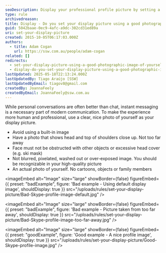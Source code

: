 ```yaml
---
seoDescription: Display your professional profile picture by setting a high-quality photo of yourself to make a great first impression.
type: rule
archivedreason:
title: Display - Do you set your display picture using a good photographic image of yourself?
guid: 5042baae-0ec9-4afc-a9dc-302cd31ed89a
uri: set-your-display-picture
created: 2015-10-05T06:17:03.000Z
authors:
  - title: Adam Cogan
    url: https://ssw.com.au/people/adam-cogan
related: []
redirects:
  - set-your-display-picture-using-a-good-photographic-image-of-yourself
  - display-do-you-set-your-display-picture-using-a-good-photographic-image-of-yourself
lastUpdated: 2025-05-18T22:13:24.000Z
lastUpdatedBy: Tiago Araújo [SSW]
lastUpdatedByEmail: tiagov8@gmail.com
createdBy: JoannaFeely
createdByEmail: JoannaFeely@ssw.com.au
---
```


While personal conversations are often better than chat, instant messaging is a necessary part of modern communication. To make the experience more human and professional, use a clear, nice photo of yourself as your display picture.
* Avoid using a built-in image
* Have a photo that shows head and top of shoulders close up. Not too far away
* Face must not be obstructed with other objects or excessive head cover (e.g. ski mask)
* Not blurred, pixelated, washed out or over-exposed image. You should be recognizable in your high-quality picture
* An actual photo of yourself. No cartoons, objects or family members

<imageEmbed
  alt="Image"
  size="large"
  showBorder={false}
  figureEmbed={{
    preset: "badExample",
    figure: 'Bad example - Using default display image',
    shouldDisplay: true
  }}
  src="/uploads/rules/set-your-display-picture/Bad-Skype-profile-image-default.jpg"
/>

<imageEmbed
  alt="Image"
  size="large"
  showBorder={false}
  figureEmbed={{
    preset: "badExample",
    figure: 'Bad example - Picture taken from too far away',
    shouldDisplay: true
  }}
  src="/uploads/rules/set-your-display-picture/Bad-Skype-profile-image-too-far-away.jpg"
/>

<imageEmbed
  alt="Image"
  size="large"
  showBorder={false}
  figureEmbed={{
    preset: "goodExample",
    figure: 'Good example - A nice profile image',
    shouldDisplay: true
  }}
  src="/uploads/rules/set-your-display-picture/Good-Skype-profile-image.jpg"
/>
